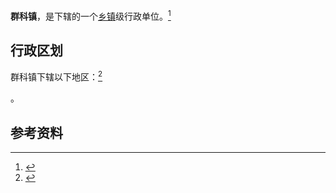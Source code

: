 {{中国乡级行政区|63/21/27/101/000}}

'''群科镇'''，是{{PRC admin/fullname|63/21/27/101/000|3}}下辖的一个[[乡镇|乡镇]]级行政单位。<ref>{{PRC admin/ref sgc|{{PRC admin/parent|63/21/27/101/000}}}}</ref>

== 行政区划 ==

群科镇下辖以下地区：<ref>{{PRC admin/ref sgc|63/21/27/101/000}}</ref>

{{PRC admin/children|63/21/27/101/000}}。

== 参考资料 ==

{{reflist}}

{{行政区划小作品}}
{{PRC admin/navcat|63/21/27/101/000}}